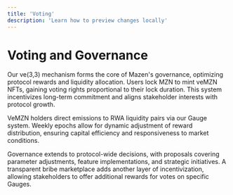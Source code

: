 ```yaml
---
title: 'Voting'
description: 'Learn how to preview changes locally'
---
```


# Voting and Governance

Our ve(3,3) mechanism forms the core of Mazen's governance, optimizing protocol rewards and liquidity allocation. Users lock MZN to mint veMZN NFTs, gaining voting rights proportional to their lock duration. This system incentivizes long-term commitment and aligns stakeholder interests with protocol growth.

VeMZN holders direct emissions to RWA liquidity pairs via our Gauge system. Weekly epochs allow for dynamic adjustment of reward distribution, ensuring capital efficiency and responsiveness to market conditions.

Governance extends to protocol-wide decisions, with proposals covering parameter adjustments, feature implementations, and strategic initiatives. A transparent bribe marketplace adds another layer of incentivization, allowing stakeholders to offer additional rewards for votes on specific Gauges.



